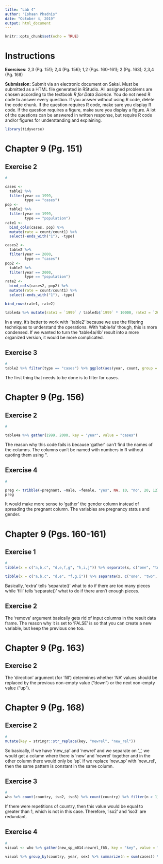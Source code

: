 ---
title: "Lab 4"
author: "Ishaan Phadnis"
date: "October 4, 2019"
output: html_document
---

```{r setup, include=FALSE}
knitr::opts_chunk$set(echo = TRUE)
```

# Instructions

**Exercises:**  2,3 (Pg. 151); 2,4 (Pg. 156); 1,2 (Pgs. 160-161); 2 (Pg. 163); 2,3,4 (Pg. 168)

**Submission:** Submit via an electronic document on Sakai. Must be submitted as a HTML file generated in RStudio. All assigned problems are chosen according to the textbook *R for Data Science*. You do not need R code to answer every question. If you answer without using R code, delete the code chunk. If the question requires R code, make sure you display R code. If the question requires a figure, make sure you display a figure. A lot of the questions can be answered in written response, but require R code and/or figures for understanding and explaining.

```{r, include=FALSE}
library(tidyverse)
```

# Chapter 9 (Pg. 151)

##  Exercise 2
```{r}
#

cases <-
  table2 %>%
  filter(year == 1999,
         type == "cases")
pop <-
  table2 %>%
  filter(year == 1999,
         type == "population")
rate1 <-
  bind_cols(cases, pop) %>%
  mutate(rate = count/count1) %>%
  select(-ends_with("1"), -type)

cases2 <-
  table2 %>%
  filter(year == 2000,
         type == "cases")
pop2 <-
  table2 %>%
  filter(year == 2000,
         type == "population")
rate2 <-
  bind_cols(cases2, pop2) %>%
  mutate(rate = count/count1) %>%
  select(-ends_with("1"), -type)

bind_rows(rate1, rate2)

table4a %>% mutate(rate1 = `1999` / table4b$`1999` * 10000, rate2 = `2000` / table4b$`2000` * 10000)
```

In a way, it's better to work with ''table2' because we use the filtering techniques to understand the operations. With 'table4a' though, this is more condensed. If we wanted to turn the 'table4a/4b' result into a more organized version, it would be more complicated.

##  Exercise 3
```{r}
#
table2 %>% filter(type == "cases") %>% ggplot(aes(year, count, group = country, colour = country)) + geom_point() + geom_line()
```

The first thing that needs to be done is to filter for cases.

# Chapter 9 (Pg. 156)

##  Exercise 2
```{r, eval = FALSE}
#

table4a %>% gather(1999, 2000, key = "year", value = "cases")

```

The reason why this code fails is because 'gather' can't find the names of the columns. The columns can't be named with numbers in R without quoting them using ''.

##  Exercise 4
```{r}
#

preg <- tribble(~pregnant, ~male, ~female, "yes", NA, 10, "no", 20, 12)
preg
```

It would make more sense to 'gather' the gender column instead of spreading the pregnant column. The variables are pregnancy status and gender.

# Chapter 9 (Pgs. 160-161)

##  Exercise 1
```{r}
#
tibble(x = c("a,b,c", "d,e,f,g", "h,i,j")) %>% separate(x, c("one", "two", "three"))

tibble(x = c("a,b,c", "d,e", "f,g,i")) %>% separate(x, c("one", "two", "three"))
```

Basically, 'extra' tells 'separate()' what to do if there are too many pieces while 'fill' tells 'separate()' what to do if there aren't enough pieces.

##  Exercise 2

The 'remove' argument basically gets rid of input columns in the result data frame. The reason why it is set to 'FALSE' is so that you can create a new variable, but keep the previous one too.

# Chapter 9 (Pg. 163)

##  Exercise 2

The 'direction' argument (for 'fill') determines whether 'NA' values should be replaced by the previous non-empty value ("down") or the next non-empty value ("up").

# Chapter 9 (Pg. 168)

##  Exercise 2
```{r, eval = FALSE}
#
mutate(key = stringr::str_replace(key, "newrel", "new_rel"))
```

So basically, if we have 'new_sp' and 'newrel' and we separate on '_', we would get a column where there is 'new' and 'newrel' together and in the other column there would only be 'sp'. If we replace 'new_sp' with 'new_rel', then the same pattern is constant in the same column.

##  Exercise 3
```{r}
#
who %>% count(country, iso2, iso3) %>% count(country) %>% filter(n > 1)
```

If there were repetitions of country, then this value would be equal to greater than 1, which is not in this case. Therefore, 'iso2' and 'iso3' are redundant.

##  Exercise 4
```{r}
#
visual <- who %>% gather(new_sp_m014:newrel_f65, key = "key", value = "cases", na.rm = TRUE) %>% mutate(key = stringr::str_replace(key, "newrel", "new_rel")) %>% separate(key, c("new", "type", "sexage"), sep = "_") %>% select(-new, -iso2, -iso3) %>% separate(sexage, c("sex", "age"), sep = 1)

visual %>% group_by(country, year, sex) %>% summarize(n = sum(cases)) %>% ggplot(aes(year, n, group = country)) + geom_line(alpha = 2/4) + facet_wrap(~ sex)
```
